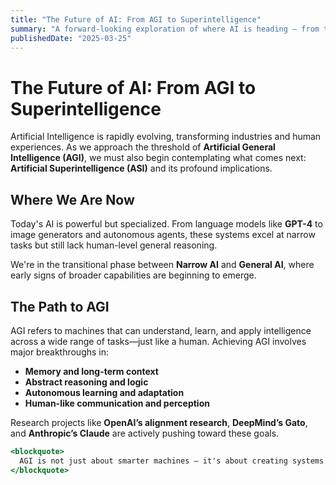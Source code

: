 ```yaml
---
title: "The Future of AI: From AGI to Superintelligence"
summary: "A forward-looking exploration of where AI is heading — from the rise of Artificial General Intelligence (AGI) to the potential emergence of Artificial Superintelligence (ASI), and the societal implications that follow."
publishedDate: "2025-03-25"
---
```


# The Future of AI: From AGI to Superintelligence

Artificial Intelligence is rapidly evolving, transforming industries and human experiences. As we approach the threshold of **Artificial General Intelligence (AGI)**, we must also begin contemplating what comes next: **Artificial Superintelligence (ASI)** and its profound implications.

## Where We Are Now

Today's AI is powerful but specialized. From language models like **GPT-4** to image generators and autonomous agents, these systems excel at narrow tasks but still lack human-level general reasoning.

We're in the transitional phase between **Narrow AI** and **General AI**, where early signs of broader capabilities are beginning to emerge.

## The Path to AGI

AGI refers to machines that can understand, learn, and apply intelligence across a wide range of tasks—just like a human. Achieving AGI involves major breakthroughs in:

- **Memory and long-term context**  
- **Abstract reasoning and logic**  
- **Autonomous learning and adaptation**  
- **Human-like communication and perception**

Research projects like **OpenAI’s alignment research**, **DeepMind’s Gato**, and **Anthropic’s Claude** are actively pushing toward these goals.

```jsx
<blockquote>
  AGI is not just about smarter machines — it's about creating systems that can truly *think* across domains, without needing retraining for every new task.
</blockquote>
